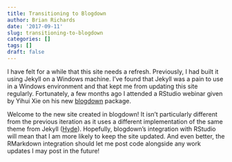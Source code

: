 ```yaml
---
title: Transitioning to Blogdown
author: Brian Richards
date: '2017-09-11'
slug: transitioning-to-blogdown
categories: []
tags: []
draft: false
---
```


I have felt for a while that this site needs a refresh. Previously, I had built 
it using Jekyll on a Windows machine. I've found that Jekyll was a pain to use 
in a Windows environment and that kept me from updating this site 
regularly. Fortunately, a few months ago I attended a RStudio webinar given 
by Yihui Xie on his new [blogdown](https://bookdown.org/yihui/blogdown/) 
package. 

Welcome to the new site created in blogdown! It isn't particularly different 
from the previous iteration as it uses a different implementation of the same 
theme from Jekyll ([Hyde](https://github.com/spf13/hyde)). Hopefully, blogdown's 
integration with RStudio will mean that I am more likely to keep the site 
updated. And even better, the RMarkdown integration should let me post code 
alongside any work updates I may post in the future!
